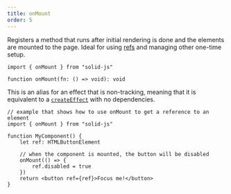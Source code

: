 ```yaml
---
title: onMount
order: 5
---
```


Registers a method that runs after initial rendering is done and the elements are mounted to the page.
Ideal for using [refs](/reference/jsx-attributes/ref) and managing other one-time setup.

```tsx
import { onMount } from "solid-js"

function onMount(fn: () => void): void

```

This is an alias for an effect that is non-tracking, meaning that it is equivalent to a [`createEffect`](/reference/basic-reactivity/create-effect) with no dependencies.

```tsx
// example that shows how to use onMount to get a reference to an element
import { onMount } from "solid-js"

function MyComponent() {
	let ref: HTMLButtonElement

	// when the component is mounted, the button will be disabled
	onMount(() => {
		ref.disabled = true
	})
	return <button ref={ref}>Focus me!</button>
}
```
